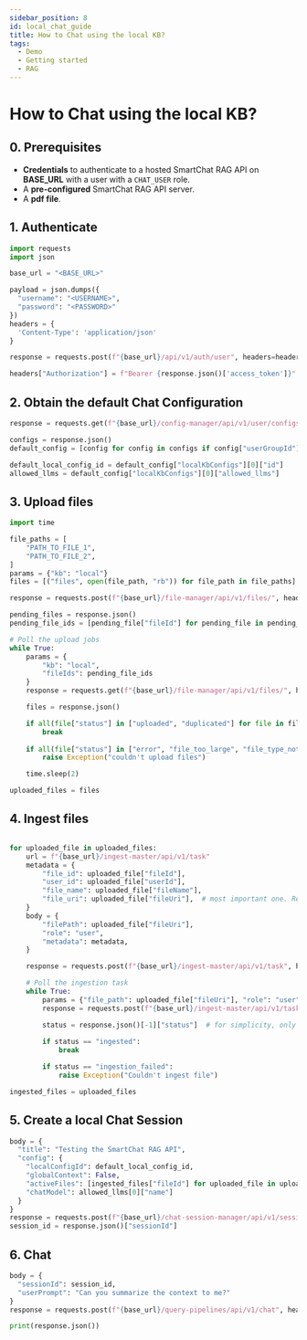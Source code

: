 ```yaml
---
sidebar_position: 8
id: local_chat_guide
title: How to Chat using the local KB?
tags:
  - Demo
  - Getting started
  - RAG
---
```


# How to Chat using the local KB?

## 0. Prerequisites

* **Credentials** to authenticate to a hosted SmartChat RAG API on **BASE_URL** with a user with a `CHAT_USER` role.
* A **pre-configured** SmartChat RAG API server.
* A **pdf file**.

## 1. Authenticate
```py showLineNumbers
import requests
import json

base_url = "<BASE_URL>"

payload = json.dumps({
  "username": "<USERNAME>",
  "password": "<PASSWORD>"
})
headers = {
  'Content-Type': 'application/json'
}

response = requests.post(f"{base_url}/api/v1/auth/user", headers=headers, data=payload)

headers["Authorization"] = f"Bearer {response.json()['access_token']}"
```

## 2. Obtain the default Chat Configuration
```py showLineNumbers
response = requests.get(f"{base_url}/config-manager/api/v1/user/configs", headers=headers )

configs = response.json()
default_config = [config for config in configs if config["userGroupId"] == "default"][0]

default_local_config_id = default_config["localKbConfigs"][0]["id"]
allowed_llms = default_config["localKbConfigs"][0]["allowed_llms"]
```

## 3. Upload files
```py showLineNumbers
import time

file_paths = [
    "PATH_TO_FILE_1",
    "PATH_TO_FILE_2",
]
params = {"kb": "local"}
files = [("files", open(file_path, "rb")) for file_path in file_paths]

response = requests.post(f"{base_url}/file-manager/api/v1/files/", headers=headers, params=params, files=files)

pending_files = response.json()
pending_file_ids = [pending_file["fileId"] for pending_file in pending_files]

# Poll the upload jobs
while True:
    params = {
        "kb": "local",
        "fileIds": pending_file_ids
    }
    response = requests.get(f"{base_url}/file-manager/api/v1/files/", headers=headers, params=params)

    files = response.json()

    if all(file["status"] in ["uploaded", "duplicated"] for file in files):
        break
    
    if all(file["status"] in ["error", "file_too_large", "file_type_not_supported"] for file in files):
        raise Exception("couldn't upload files")

    time.sleep(2)

uploaded_files = files
```

## 4. Ingest files
```py showLineNumbers

for uploaded_file in uploaded_files:
    url = f"{base_url}/ingest-master/api/v1/task"
    metadata = {
        "file_id": uploaded_file["fileId"],
        "user_id": uploaded_file["userId"],
        "file_name": uploaded_file["fileName"],
        "file_uri": uploaded_file["fileUri"],  # most important one. Retrieval doesn't work properly without it.
    }
    body = {
        "filePath": uploaded_file["fileUri"],
        "role": "user",
        "metadata": metadata,
    }

    response = requests.post(f"{base_url}/ingest-master/api/v1/task", headers=headers, json=body)

    # Poll the ingestion task
    while True:
        params = {"file_path": uploaded_file["fileUri"], "role": "user"}
        response = requests.post(f"{base_url}/ingest-master/api/v1/tasks/file", headers=headers, params=params)

        status = response.json()[-1]["status"]  # for simplicity, only take the latest ingestion task
        
        if status == "ingested":
            break

        if status == "ingestion_failed":
            raise Exception("Couldn't ingest file")

ingested_files = uploaded_files
```


## 5. Create a local Chat Session
```py showLineNumbers
body = {
  "title": "Testing the SmartChat RAG API",
  "config": {
    "localConfigId": default_local_config_id,
    "globalContext": False,
    "activeFiles": [ingested_files["fileId"] for uploaded_file in uploaded_files]  # you can also leave empty. In that case, all files in the local context will be used for retrieval.
    "chatModel": allowed_llms[0]["name"]
  }
}
response = requests.post(f"{base_url}/chat-session-manager/api/v1/sessions/", headers=headers, json=body)
session_id = response.json()["sessionId"]
```

## 6. Chat
```py showLineNumbers
body = {
  "sessionId": session_id,
  "userPrompt": "Can you summarize the context to me?"
}
response = requests.post(f"{base_url}/query-pipelines/api/v1/chat", headers=headers, json=body)

print(response.json())
```